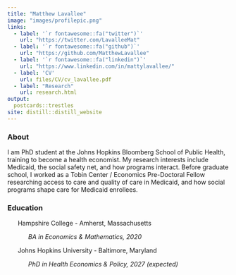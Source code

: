 ```yaml
---
title: "Matthew Lavallee"
image: "images/profilepic.png"
links:
  - label: '`r fontawesome::fa("twitter")`'
    url: "https://twitter.com/LavalleeMat"
  - label: '`r fontawesome::fa("github")`'
    url: "https://github.com/MatthewLavallee"
  - label: '`r fontawesome::fa("linkedin")`'
    url: "https://www.linkedin.com/in/mattylavallee/"
  - label: 'CV'
    url: files/CV/cv_lavallee.pdf
  - label: "Research"
    url: research.html
output: 
  postcards::trestles
site: distill::distill_website
---
```


<link rel="stylesheet" href="academicicons/css/academicons.min.css"/>

### About

I am PhD student at the Johns Hopkins Bloomberg School of Public Health, training to become a health economist. My research interests include Medicaid, the social safety net, and how programs interact. Before graduate school, I worked as a Tobin Center / Economics Pre-Doctoral Fellow researching access to care and quality of care in Medicaid, and how social programs shape care for Medicaid enrollees.

### Education
&nbsp;&nbsp;&nbsp;&nbsp;&nbsp;&nbsp;Hampshire College - Amherst, Massachusetts

&nbsp;&nbsp;&nbsp;&nbsp;&nbsp;&nbsp;&nbsp;&nbsp;&nbsp;&nbsp;&nbsp;&nbsp;*BA in Economics & Mathematics, 2020*

&nbsp;&nbsp;&nbsp;&nbsp;&nbsp;&nbsp;Johns Hopkins University - Baltimore, Maryland

&nbsp;&nbsp;&nbsp;&nbsp;&nbsp;&nbsp;&nbsp;&nbsp;&nbsp;&nbsp;&nbsp;&nbsp;*PhD in Health Economics & Policy, 2027 (expected)*
